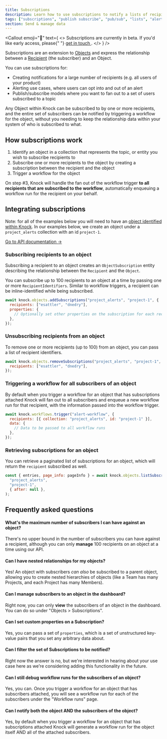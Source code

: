 ```yaml
---
title: Subscriptions
description: Learn how to use subscriptions to notify a lists of recipients associated with an object in your data model.
tags: ["subscriptions", "publish subscribe", "pub/sub", "lists", "alerts", "topics"]
section: Send & manage data
---
```



<Callout
  emoji="🚧"
  text={
    <>
      Subscriptions are currently in beta. If you'd like early access, please{" "}
      <a href="mailto:support@knock.app?subject=Subscriptions beta">
        get in touch
      </a>
      .
    </>
  }
/>

Subscriptions are an extension to [Objects](/send-and-manage-data/objects) and express the relationship between a [Recipient](/send-and-manage-data/recipients) (the subscriber) and an Object.

You can use subscriptions for:

- Creating notifications for a large number of recipients (e.g. all users of your product)
- Alerting use cases, where users can opt into and out of an alert
- Publish/subscribe models where you want to fan out to a set of users subscribed to a topic

Any Object within Knock can be subscribed to by one or more recipients, and the entire set of subscribers can be notified by triggering a workflow for the object, without you needing to keep the relationship data within your system of who is subscribed to what.

## How subscriptions work

1. Identify an object in a collection that represents the topic, or entity you wish to subscribe recipients to
2. Subscribe one or more recipients to the object by creating a subscription between the recipient and the object
3. Trigger a workflow for the object

On step #3, Knock will handle the fan out of the workflow trigger **to all recipients that are subscribed to the workflow**, automatically enqueuing a workflow run for the recipient on your behalf.

## Integrating subscriptions

Note: for all of the examples below you will need to have an [object identified within Knock](/send-and-manage-data/objects#1-set-individual-objects). In our examples below, we create an object under a `project_alerts` collection with an id `project-1`.

[Go to API documentation →](/reference#subscriptions)

### Subscribing recipients to an object

Subscribing a recipient to an object creates an `ObjectSubscription` entity describing the relationship between the `Recipient` and the `Object`.

You can subscribe up to 100 recipients to an object at a time by passing one or more `RecipientIdentifiers`. Similar to workflow triggers, a recipient can be inline-identified while being subscribed.

```javascript Subscribing multiple recipients to an object
await knock.objects.addSubscriptions("project_alerts", "project-1", {
  recipients: ["esattler", "dnedry"],
  properties: {
    // Optionally set other properties on the subscription for each recipient
  },
});
```

### Unsubscribing recipients from an object

To remove one or more recipients (up to 100) from an object, you can pass a list of recipient identifiers.

```javascript Triggering a workflow for all subscribers of an object
await knock.objects.removeSubscriptions("project_alerts", "project-1", {
  recipients: ["esattler", "dnedry"],
});
```

### Triggering a workflow for all subscribers of an object

By default when you trigger a workflow for an object that has subscriptions attached Knock will fan out to all subscribers and enqueue a new workflow run for that recipient, with the information passed into the workflow trigger.

```javascript Triggering a workflow for all subscribers of an object
await knock.workflows.trigger("alert-workflow", {
  recipients: [{ collection: "project_alerts", id: "project-1" }],
  data: {
    // Data to be passed to all workflow runs
  },
});
```

### Retrieving subscriptions for an object

You can retrieve a paginated list of subscriptions for an object, which will return the `recipient` subscribed as well.

```javascript Retrieving a paginated list of subscriptions for an object
const { entries, page_info: pageInfo } = await knock.objects.listSubscriptions(
  "project_alerts",
  "project-1",
  { after: null },
);
```

## Frequently asked questions

#### What's the maximum number of subscribers I can have against an object?

There's no upper bound in the number of subscribers you can have against a recipient, although you can only **manage** 100 recipients on an object at a time using our API.

#### Can I have nested relationships for my objects?

Yes! An object with subscribers _can also_ be subscribed to a parent object, allowing you to create nested hierarchies of objects (like a Team has many Projects, and each Project has many Members).

#### Can I manage subscribers to an object in the dashboard?

Right now, you can only **view** the subscribers of an object in the dashboard. You can do so under "Objects > Subscriptions".

#### Can I set custom properties on a Subscription?

Yes, you can pass a set of `properties`, which is a set of unstructured key-value pairs that you set any arbitrary data about.

#### Can I filter the set of Subscriptions to be notified?

Right now the answer is no, but we're interested in hearing about your use case here as we're considering adding this functionality in the future.

#### Can I still debug workflow runs for the subscribers of an object?

Yes, you can. Once you trigger a workflow for an object that has subscribers attached, you will see a workflow run for each of the subscribers under the "Workflow runs" page.

#### Can I notify both the object AND the subscribers of the object?

Yes, by default when you trigger a workflow for an object that has subscriptions attached Knock will generate a workflow run for the object itself AND all of the attached subscribers.
